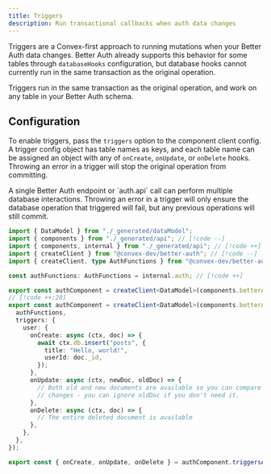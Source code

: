 ```yaml
---
title: Triggers
description: Run transactional callbacks when auth data changes
---
```


Triggers are a Convex-first approach to running mutations when your Better Auth
data changes. Better Auth already supports this behavior for some tables through
`databaseHooks` configuration, but database hooks cannot currently run in the
same transaction as the original operation.

Triggers run in the same transaction as the original operation, and work on any
table in your Better Auth schema.

## Configuration

To enable triggers, pass the `triggers` option to the component client config. A
trigger config object has table names as keys, and each table name can be
assigned an object with any of `onCreate`, `onUpdate`, or `onDelete` hooks.
Throwing an error in a trigger will stop the original operation from committing.

<Callout>
  A single Better Auth endpoint or `auth.api` call can perform multiple database
  interactions. Throwing an error in a trigger will only ensure the database
  operation that triggered will fail, but any previous operations will still
  commit.
</Callout>

```ts title="convex/auth.ts"
import { DataModel } from "./_generated/dataModel";
import { components } from "./_generated/api"; // [!code --]
import { components, internal } from "./_generated/api"; // [!code ++]
import { createClient } from "@convex-dev/better-auth"; // [!code --]
import { createClient, type AuthFunctions } from "@convex-dev/better-auth"; // [!code ++]

const authFunctions: AuthFunctions = internal.auth; // [!code ++]

export const authComponent = createClient<DataModel>(components.betterAuth); // [!code --]
// [!code ++:20]
export const authComponent = createClient<DataModel>(components.betterAuth, {
  authFunctions,
  triggers: {
    user: {
      onCreate: async (ctx, doc) => {
        await ctx.db.insert("posts", {
          title: "Hello, world!",
          userId: doc._id,
        });
      },
      onUpdate: async (ctx, newDoc, oldDoc) => {
        // Both old and new documents are available so you can compare and detect
        // changes - you can ignore oldDoc if you don't need it.
      },
      onDelete: async (ctx, doc) => {
        // The entire deleted document is available
      },
    },
  },
});

export const { onCreate, onUpdate, onDelete } = authComponent.triggersApi(); // [!code ++]
```
